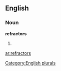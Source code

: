 ==English==

===Noun===
'''refractors'''

# {{plural of|[[refractor]]}}

[[Category:English plurals]]

[[ar:refractors]]